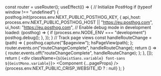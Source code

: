 
  const router = useRouter();
  useEffect(() => {
    // Initialize PostHog
    if (typeof window !== "undefined") {
      posthog.init(process.env.NEXT_PUBLIC_POSTHOG_KEY, {
        api_host:
          process.env.NEXT_PUBLIC_POSTHOG_HOST || "https://eu.posthog.com",
        ui_host: "https://eu.posthog.com",
        // Enable debug mode in development
        loaded: (posthog) => {
          if (process.env.NODE_ENV === "development") posthog.debug();
        },
      });
    }
    // Track page views
    const handleRouteChange = (path) => {
      posthog.capture("$pageview");
      hsPageView(path);
    };
    router.events.on("routeChangeComplete", handleRouteChange);
    return () => {
      router.events.off("routeChangeComplete", handleRouteChange);
    };
  }, []);
  return (
    <div className={`${GeistSans.variable} font-sans ${GeistMono.variable}`}>
      <PostHogProvider client={posthog}>
        <Component {...pageProps} />
        {process.env.NEXT_PUBLIC_CRISP_WEBSITE_ID ? <CrispWidget /> : null}
      </PostHogProvider>
      <Hubspot />
      <SpeedInsights />
    </div>
  );
}
